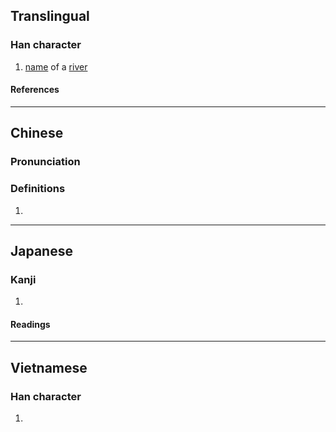 {{character info/new}}
==Translingual==

===Han character===
{{Han char|rn=85|rad=水|as=07|sn=10|four=|canj=EIJE|ids=⿰氵求}}

# [[name]] of a [[river]]

====References====
{{Han ref|kx=0623.190|dkj=17455|hdz=31619.080|uh=6D57}}

----

==Chinese==
{{zh-forms}}

===Pronunciation===
{{zh-pron
|m=qiú
|c=kau4
|mc=
|oc=
|ma=
|cat=pn
}}

===Definitions===
{{zh-hanzi}}

# {{rfdef|zh}}

----

==Japanese==

===Kanji===
{{ja-kanji|grade=|rs=水07}}

# {{rfdef|ja|sort=水07}}

====Readings====
{{ja-readings
|on=きゅう, ぐ
}}

----

==Vietnamese==

===Han character===
{{vi-readings|rs=水07|reading=gàu}}

# {{rfdef|vi|sort=水07}}